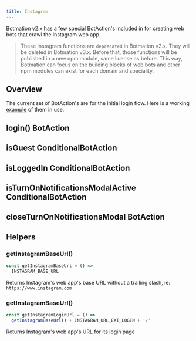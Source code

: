 ---
title: Instagram
---

Botmation v2.x has a few special BotAction's included in for creating web bots that crawl the Instagram web app.

> These Instagram functions are `deprecated` in Botmation v2.x. They will be deleted in Botmation v3.x. Before that, those functions will be published in a new npm module, same license as before. This way, Botmation can focus on the building blocks of web bots and other npm modules can exist for each domain and speciality.

## Overview

The current set of BotAction's are for the initial login flow. Here is a working [example](https://github.com/mrWh1te/Botmation/blob/master/src/examples/instagram.ts) of them in use.

## login() BotAction

## isGuest ConditionalBotAction

## isLoggedIn ConditionalBotAction

## isTurnOnNotificationsModalActive ConditionalBotAction

## closeTurnOnNotificationsModal BotAction

## Helpers

### getInstagramBaseUrl()
```typescript
const getInstagramBaseUrl = () =>
  INSTAGRAM_BASE_URL
```
Returns Instagram's web app's base URL without a trailing slash, ie: `https://www.instagram.com`

### getInstagramBaseUrl()
```typescript
const getInstagramLoginUrl = () => 
  getInstagramBaseUrl() + INSTAGRAM_URL_EXT_LOGIN + '/'
```
Returns Instagram's web app's URL for its login page

